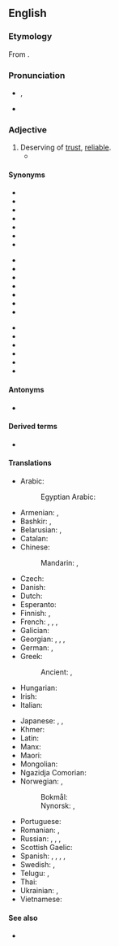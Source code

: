 ==English==

===Etymology===
From {{affix|en|trust|-worthy}}.
{{wikipedia|Trust (social sciences)}}

===Pronunciation===
* {{enPR|trŭst-'wûr-''th''ē}}, {{IPA|en|/ˈtɹʌst.wɜɹ.ði/}}
* {{audio|en|en-us-trustworthy.ogg|Audio (US)}}

===Adjective===
{{en-adj|trustworthier}}

# Deserving of [[trust]], [[reliable]].
#* {{quote-book|en|year=2014|author=Thomas Feller|title=Trustworthy Reconfigurable Systems|passage=The storage of cryptographic secrets is one of the paramount requirements in building '''trustworthy''' systems.}}

====Synonyms====
{{top3}}
* {{l|en|believable}}
* {{l|en|convincing}}
* {{l|en|credible}}
* {{l|en|dependable}}
* {{l|en|ethical}}
* {{l|en|honest}}
* {{l|en|honorable}}
{{mid3}}
* {{l|en|kosher}}
* {{l|en|principled}}
* {{l|en|reliable}}
* {{l|en|responsible}}
* {{l|en|righteous}}
* {{l|en|secure}}
* {{l|en|sensible}}
{{mid3}}
* {{l|en|straight}}
* {{l|en|true}}
* {{l|en|trustable}}
* {{l|en|trusty}}
* {{l|en|truthful}}
* {{l|en|unfailing}}
{{bottom}}

====Antonyms====
* {{l|en|untrustworthy}}

====Derived terms====
* {{l|en|untrustworthy}}

====Translations====
{{trans-top|reliable}}
* Arabic: {{t|ar|ثِقَةٌ}}
*: Egyptian Arabic: {{t|arz|امين|tr=amīn}}
* Armenian: {{t+|hy|վստահելի}}, {{t+|hy|հուսալի}}
* Bashkir: {{t|ba|ышаныслы|sc=Cyrl}}, {{t|ba|яуаплы|sc=Cyrl}}
* Belarusian: {{t|be|надзе́йны}}, {{t|be|дакла́дны}}
* Catalan: {{t|ca|fidedigne}}
* Chinese:
*: Mandarin: {{t+|cmn|可信|tr=kěxìn|sc=Hani}}, {{t+|cmn|可靠|tr=kěkào|sc=Hani}}
* Czech: {{t+|cs|důvěryhodný}}
* Danish: {{t|da|troværdig}}
* Dutch: {{t+|nl|betrouwbaar}}
* Esperanto: {{t|eo|fidinda}}
* Finnish: {{t+|fi|luotettava}}, {{t|fi|[[luottamuksen]] [[arvoinen]]}}
* French: {{t+|fr|de confiance}}, {{t|fr|digne de confiance}}, {{t|fr|digne de foi}}, {{t+|fr|fiable}}
* Galician: {{t|gl|fidedigno}}
* Georgian: {{t|ka|სანდო}}, {{t|ka|სანდომიანი|sc=Geor}}, {{t|ka|საიმედო}}, {{t|ka|ნდობის ღირსი}}
* German: {{t+|de|vertrauenswürdig}}, {{t+|de|glaubwürdig}}
* Greek: {{t+|el|αξιόπιστος}}
*: Ancient: {{t|grc|ἀξιόπιστος}}, {{t|grc|πιστός}}
* Hungarian: {{t+|hu|megbízható}}
* Irish: {{t|ga|barántúil}}
* Italian: {{t+|it|affidabile}}
{{trans-mid}}
* Japanese: {{t|ja|頼もしい|tr=たのもしい, tanomoshii}}, {{t+|ja|信頼|alt=信頼できる|tr=しんらいできる, shinrai dekiru}}, {{t|ja|着実|tr=ちゃくじつ, chakujitsu}}
* Khmer: {{t-needed|km}}
* Latin: {{t|la|fīdus}}
* Manx: {{t|gv|barrantagh}}
* Maori: {{t|mi|horopū}}
* Mongolian: {{t-needed|mn}}
* Ngazidja Comorian: {{t|zdj|aminifu|alt=-aminifu}}
* Norwegian: {{t+|no|pålitelig}}, {{t|no|til å stole på}}
*: Bokmål: {{t+|nb|troverdig}}
*: Nynorsk: {{t|nn|truverdig}}, {{t|nn|påliteleg}}
* Portuguese: {{t+|pt|confiável}}
* Romanian: {{t+|ro|sigur}}, {{t|ro|demn de încredere}}
* Russian: {{t+|ru|надёжный}}, {{t+|ru|благонадёжный}}, {{qualifier|e.g. information}} {{t+|ru|достове́рный}}, {{t+|ru|ве́рный}}
* Scottish Gaelic: {{t|gd|earbsach}}
* Spanish: {{t+|es|fidedigno}}, {{t+|es|fiable}}, {{t|es|de confianza}}, {{t+|es|confiable}}, {{t|es|de fiar}}
* Swedish: {{t+|sv|pålitlig}}, {{t+|sv|trovärdig}}
* Telugu: {{t+|te|విశ్వసనీయము}}, {{t+|te|నమ్మదగిన}}
* Thai: {{t|th|น่าไว้ใจ}}
* Ukrainian: {{t|uk|наді́йний}}, {{t|uk|достові́рний}}
* Vietnamese: {{t-needed|vi}}
{{trans-bottom}}

====See also====
* {{l|en|trustful}}